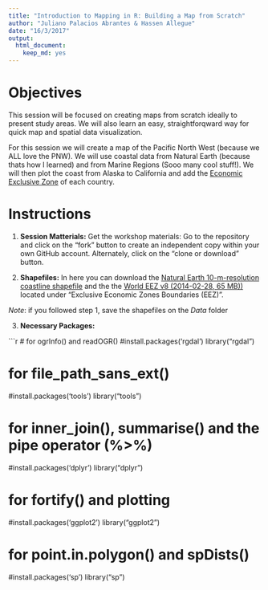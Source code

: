 ```yaml
---
title: "Introduction to Mapping in R: Building a Map from Scratch"
author: "Juliano Palacios Abrantes & Hassen Allegue"
date: "16/3/2017"
output: 
  html_document: 
    keep_md: yes
---
```


# Objectives
This session will be focused on creating maps from scratch ideally to present study areas. We will also learn an easy, straightforqward way for quick map and spatial data visualization.

For this session we will create a map of the Pacific North West (because we ALL love the PNW). We will use coastal data from Natural Earth (because thats how I learned) and from Marine Regions (Sooo many cool stuff!). We will then plot the coast from Alaska to California and add the [Economic Exclusive Zone](https://stats.oecd.org/glossary/detail.asp?ID=884) of each country.

# Instructions

1. **Session Matterials:** Get the workshop materials: Go to the repository and click on the "fork" button to create an independent copy within your own GitHub account. Alternately, click on the "clone or download" button. 

2. **Shapefiles:** In here you can download the [Natural Earth 10-m-resolution coastline shapefile](http://www.naturalearthdata.com/downloads/10m-physical-vectors/) and the the [World EEZ v8 (2014-02-28, 65 MB))](http://www.marineregions.org/downloads.php) located under "Exclusive Economic Zones Boundaries (EEZ)".

*Note*: if you followed step 1, save the shapefiles on the *Data* folder

3. **Necessary Packages:** 

```r
# for ogrInfo() and readOGR()
#install.packages('rgdal')
library("rgdal") 

# for file_path_sans_ext()
#install.packages('tools')
library("tools") 

# for inner_join(), summarise() and the pipe operator (%>%)
#install.packages('dplyr')
library("dplyr") 

# for fortify() and plotting
#install.packages('ggplot2')
library("ggplot2") 

# for point.in.polygon() and spDists()
#install.packages('sp')
library("sp") 
